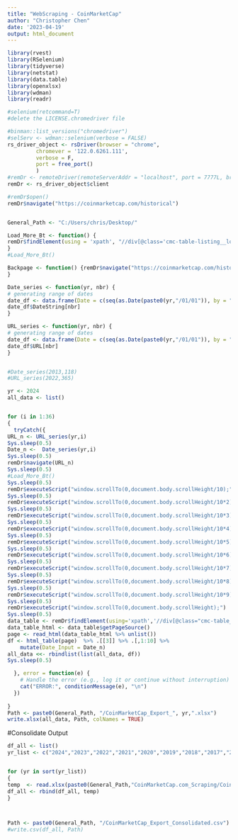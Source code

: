 ```yaml
---
title: "WebScraping - CoinMarketCap"
author: "Christopher Chen"
date: '2023-04-19'
output: html_document
---
```



```r
library(rvest)
library(RSelenium)
library(tidyverse)
library(netstat)
library(data.table)
library(openxlsx)
library(wdman)
library(readr)
```


```r
#selenium(retcommand=T)
#delete the LICENSE.chromedriver file

#binman::list_versions("chromedriver")
#selServ <- wdman::selenium(verbose = FALSE)
rs_driver_object <- rsDriver(browser = "chrome",
         chromever = '122.0.6261.111',
         verbose = F,
         port = free_port()
         )
#remDr <- remoteDriver(remoteServerAddr = "localhost", port = 7777L, browserName = "chrome")
remDr <- rs_driver_object$client

#remDr$open()
remDr$navigate("https://coinmarketcap.com/historical")


General_Path <- "C:/Users/chris/Desktop/"

```


```r
Load_More_Bt <- function() {
remDr$findElement(using = 'xpath', "//div[@class='cmc-table-listing__loadmore']")$clickElement()
}
#Load_More_Bt()
```


```r
Backpage <- function() {remDr$navigate("https://coinmarketcap.com/historical")
}
```

```r
Date_series <- function(yr, nbr) {
# generating range of dates
date_df <- data.frame(Date = c(seq(as.Date(paste0(yr,"/01/01")), by = "day", length.out = 365))) %>%  mutate(DateString = format(Date, "%Y%m%d"),URL = paste0("https://coinmarketcap.com/historical/",DateString,"/")) 
date_df$DateString[nbr]
}

URL_series <- function(yr, nbr) {
# generating range of dates
date_df <- data.frame(Date = c(seq(as.Date(paste0(yr,"/01/01")), by = "day", length.out = 365))) %>%  mutate(DateString = format(Date, "%Y%m%d"),URL = paste0("https://coinmarketcap.com/historical/",DateString,"/")) 
date_df$URL[nbr]
}


#Date_series(2013,118)
#URL_series(2022,365)
```


```r
yr <- 2024
all_data <- list()


for (i in 1:36)
{
  tryCatch({
URL_n <- URL_series(yr,i)
Sys.sleep(0.5)
Date_n <-  Date_series(yr,i)
Sys.sleep(0.5)
remDr$navigate(URL_n)
Sys.sleep(0.5)  
#Load_More_Bt()
Sys.sleep(0.5)
remDr$executeScript("window.scrollTo(0,document.body.scrollHeight/10);")
Sys.sleep(0.5)
remDr$executeScript("window.scrollTo(0,document.body.scrollHeight/10*2);")
Sys.sleep(0.5)
remDr$executeScript("window.scrollTo(0,document.body.scrollHeight/10*3);")
Sys.sleep(0.5)
remDr$executeScript("window.scrollTo(0,document.body.scrollHeight/10*4);")
Sys.sleep(0.5)
remDr$executeScript("window.scrollTo(0,document.body.scrollHeight/10*5);")
Sys.sleep(0.5)
remDr$executeScript("window.scrollTo(0,document.body.scrollHeight/10*6);")
Sys.sleep(0.5)
remDr$executeScript("window.scrollTo(0,document.body.scrollHeight/10*7);")
Sys.sleep(0.5)
remDr$executeScript("window.scrollTo(0,document.body.scrollHeight/10*8);")
Sys.sleep(0.5)
remDr$executeScript("window.scrollTo(0,document.body.scrollHeight/10*9);")
Sys.sleep(0.5)
remDr$executeScript("window.scrollTo(0,document.body.scrollHeight);")
Sys.sleep(0.5)
data_table <- remDr$findElement(using='xpath','//div[@class="cmc-table__table-wrapper-outer"]')
data_table_html <- data_table$getPageSource()
page <- read_html(data_table_html %>% unlist())
df <- html_table(page)  %>% .[[3]] %>% .[,1:10] %>% 
    mutate(Date_Input = Date_n)
all_data <<- rbindlist(list(all_data, df))
Sys.sleep(0.5)

  }, error = function(e) {
    # Handle the error (e.g., log it or continue without interruption)
    cat("ERROR:", conditionMessage(e), "\n")
  })
  
}
Path <- paste0(General_Path, "/CoinMarketCap_Export_", yr,".xlsx")
write.xlsx(all_data, Path, colNames = TRUE)
```

#Consolidate Output
```r
df_all <- list()
yr_list <- c("2024","2023","2022","2021","2020","2019","2018","2017","2016","2015","2014","2013")


for (yr in sort(yr_list))
{
temp  <- read.xlsx(paste0(General_Path,"CoinMarketCap.com_Scraping/CoinMarketCap_Export_",yr,"_1.xlsx"))
df_all <- rbind(df_all, temp)
}



Path <- paste0(General_Path, "/CoinMarketCap_Export_Consolidated.csv")
#write.csv(df_all, Path)
```




```r
  

```

```r


```

```r


```

```r


```
